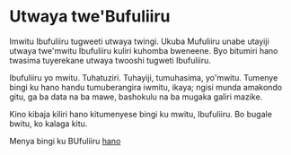 # Utwaya twe'Bufuliiru

Imwitu Ibufuliiru tugweeti utwaya twingi. Ukuba Mufuliiru unabe utayiji utwaya twe'mwitu Ibufuliiru kuliri kuhomba bweneene. Byo bitumiri hano twasima tuyerekane 
utwaya twooshi tugweti Ibufuliiru.

Ibufuliiru yo mwitu. Tuhatuziri. Tuhayiji, tumuhasima, yo'mwitu. Tumenye bingi ku hano handu tumuberangira iwmitu, ikaya; ngisi munda amakondo gitu, ga ba data na ba mawe, bashokulu na ba mugaka galiri mazike.

Kino kibaja kiliri hano kitumenyese bingi ku mwitu, Ibufuliiru. Bo bugale bwitu, ko kalaga kitu.

Menya bingi ku BUfuliiru [hano](ibufuliiru.editorx.io/ibufuliiru)

